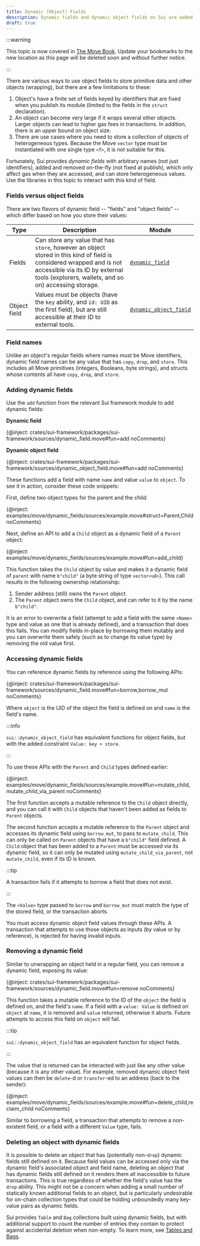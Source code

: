```yaml
---
title: Dynamic (Object) Fields
description: Dynamic fields and dynamic object fields on Sui are added and removed dynamically, affect gas only when accessed, and store heterogeneous values.
draft: true
---
```


:::warning

This topic is now covered in [The Move Book](https://move-book.com/programmability/dynamic-collections.html). Update your bookmarks to the new location as this page will be deleted soon and without further notice.

:::

There are various ways to use object fields to store primitive data and other objects (wrapping), but there are a few limitations to these:

1. Object's have a finite set of fields keyed by identifiers that are fixed when you publish its module (limited to the fields in the `struct` declaration).
1. An object can become very large if it wraps several other objects. Larger objects can lead to higher gas fees in transactions. In addition, there is an upper bound on object size.
1. There are use cases where you need to store a collection of objects of heterogeneous types. Because the Move `vector` type must be instantiated with one single type `<T>`, it is not suitable for this.

Fortunately, Sui provides *dynamic fields* with arbitrary names (not just identifiers), added and removed on-the-fly (not fixed at publish), which only affect gas when they are accessed, and can store heterogeneous values. Use the libraries in this topic to interact with this kind of field.

### Fields versus object fields

There are two flavors of dynamic field -- "fields" and "object fields" -- which differ based on how you store their values:

| Type | Description | Module |
| --- | --- | --- |
| Fields | Can store any value that has `store`, however an object stored in this kind of field is considered wrapped and is not accessible via its ID by external tools (explorers, wallets, and so on) accessing storage.| [`dynamic_field`](https://github.com/MystenLabs/sui/tree/main/crates/sui-framework/packages/sui-framework/sources/dynamic_field.move) |
| Object field | Values must be objects (have the `key` ability, and `id: UID` as the first field), but are still accessible at their ID to external tools.| [`dynamic_object_field`](https://github.com/MystenLabs/sui/tree/main/crates/sui-framework/packages/sui-framework/sources/dynamic_object_field.move) |

### Field names

Unlike an object's regular fields where names must be Move identifiers, dynamic field names can be any value that has `copy`, `drop`, and `store`. This includes all Move primitives (integers, Booleans, byte strings), and structs whose contents all have `copy`, `drop`, and `store`.

### Adding dynamic fields

Use the `add` function from the relevant Sui framework module to add dynamic fields:

**Dynamic field**

{@inject: crates/sui-framework/packages/sui-framework/sources/dynamic_field.move#fun=add noComments}

**Dynamic object field**

{@inject: crates/sui-framework/packages/sui-framework/sources/dynamic_object_field.move#fun=add noComments}

These functions add a field with name `name` and value `value` to `object`. To see it in action, consider these code snippets:

First, define two object types for the parent and the child:

{@inject: examples/move/dynamic_fields/sources/example.move#struct=Parent,Child noComments}

Next, define an API to add a `Child` object as a dynamic field of a `Parent` object:

{@inject: examples/move/dynamic_fields/sources/example.move#fun=add_child}

This function takes the `Child` object by value and makes it a dynamic field of `parent` with name `b"child"` (a byte string of type `vector<u8>`). This call results in the following ownership relationship:

1. Sender address (still) owns the `Parent` object.
1. The `Parent` object owns the `Child` object, and can refer to it by the name `b"child"`.

It is an error to overwrite a field (attempt to add a field with the same `<Name>` type and value as one that is already defined), and a transaction that does this fails. You can modify fields in-place by borrowing them mutably and you can overwrite them safely (such as to change its value type) by removing the old value first.

### Accessing dynamic fields

You can reference dynamic fields by reference using the following APIs:

{@inject: crates/sui-framework/packages/sui-framework/sources/dynamic_field.move#fun=borrow,borrow_mut noComments}

Where `object` is the UID of the object the field is defined on and `name` is the field's name.

:::info

`sui::dynamic_object_field` has equivalent functions for object fields, but with the added constraint `Value: key + store`.

:::

To use these APIs with the `Parent` and `Child` types defined earlier:

{@inject: examples/move/dynamic_fields/sources/example.move#fun=mutate_child,mutate_child_via_parent noComments}

The first function accepts a mutable reference to the `Child` object directly, and you can call it with `Child` objects that haven't been added as fields to `Parent` objects.

The second function accepts a mutable reference to the `Parent` object and accesses its dynamic field using `borrow_mut`, to pass to `mutate_child`. This can only be called on `Parent` objects that have a `b"child"` field defined. A `Child` object that has been added to a `Parent` must be accessed via its dynamic field, so it can only be mutated using `mutate_child_via_parent`, not `mutate_child`, even if its ID is known.

:::tip

A transaction fails if it attempts to borrow a field that does not exist.

:::

The `<Value>` type passed to `borrow` and `borrow_mut` must match the type of the stored field, or the transaction aborts.

You must access dynamic object field values through these APIs. A transaction that attempts to use those objects as inputs (by value or by reference), is rejected for having invalid inputs.

### Removing a dynamic field

Similar to unwrapping an object held in a regular field, you can remove a dynamic field, exposing its value:

{@inject: crates/sui-framework/packages/sui-framework/sources/dynamic_field.move#fun=remove noComments}

This function takes a mutable reference to the ID of the `object` the field is defined on, and the field's `name`.  If a field with a `value: Value` is defined on `object` at `name`, it is removed and `value` returned, otherwise it aborts. Future attempts to access this field on `object` will fail.

:::tip

`sui::dynamic_object_field` has an equivalent function for object fields.

:::

The value that is returned can be interacted with just like any other value (because it is any other value). For example, removed dynamic object field values can then be `delete`-d or `transfer`-ed to an address (back to the sender):

{@inject: examples/move/dynamic_fields/sources/example.move#fun=delete_child,reclaim_child noComments}

Similar to borrowing a field, a transaction that attempts to remove a non-existent field, or a field with a different `Value` type, fails.

### Deleting an object with dynamic fields

It is possible to delete an object that has (potentially non-`drop`) dynamic fields still defined on it. Because field values can be accessed only via the dynamic field's associated object and field name, deleting an object that has dynamic fields still defined on it renders them all inaccessible to future transactions. This is true regardless of whether the field's value has the `drop` ability. This might not be a concern when adding a small number of statically known additional fields to an object, but is particularly undesirable for on-chain collection types that could be holding unboundedly many key-value pairs as dynamic fields.

Sui provides `Table` and `Bag` collections built using dynamic fields, but with additional support to count the number of entries they contain to protect against accidental deletion when non-empty. To learn more, see [Tables and Bags](./dynamic-fields/tables-bags.mdx).
